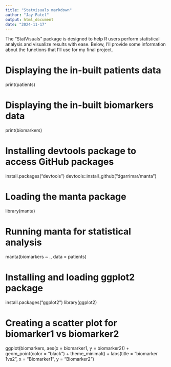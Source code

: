 ```yaml
---
title: "Statvisuals markdown"
author: "Jay Patel"
output: html_document
date: "2024-11-17"
---
```


The "StatVisuals" package is designed to help R users perform statistical analysis and visualize results with ease. Below, I'll provide some information about the functions that I'll use for my final project.

# Displaying the in-built patients data
print(patients)

# Displaying the in-built biomarkers data
print(biomarkers)

# Installing devtools package to access GitHub packages
install.packages("devtools")
devtools::install_github("dgarrimar/manta")

# Loading the manta package
library(manta)

# Running manta for statistical analysis
manta(biomarkers ~ ., data = patients)

# Installing and loading ggplot2 package
install.packages("ggplot2")
library(ggplot2)

# Creating a scatter plot for biomarker1 vs biomarker2
ggplot(biomarkers, aes(x = biomarker1, y = biomarker2)) +
  geom_point(color = "black") +
  theme_minimal() +
  labs(title = "biomarker 1vs2", x = "Biomarker1", y = "Biomarker2")


